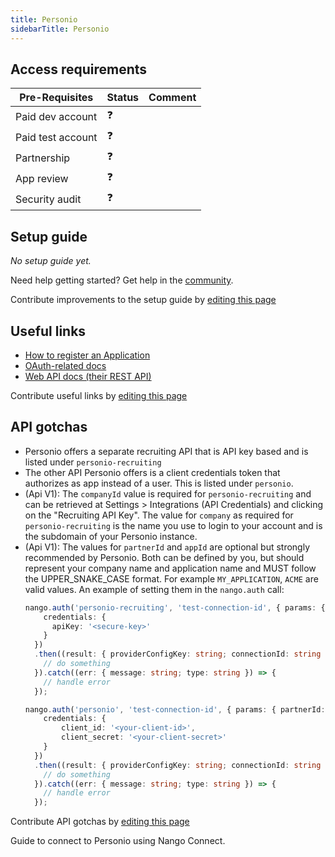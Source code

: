 ```yaml
---
title: Personio
sidebarTitle: Personio
---
```



<Overview />
<PreBuiltTooling />
<PreBuiltUseCases />

## Access requirements
| Pre-Requisites | Status | Comment|
| - | - | - |
| Paid dev account | ❓ |  |
| Paid test account | ❓ |  |
| Partnership | ❓ | |
| App review | ❓ |  |
| Security audit | ❓ | |


## Setup guide

_No setup guide yet._

<Tip>Need help getting started? Get help in the [community](https://nango.dev/slack).</Tip>

<Note>Contribute improvements to the setup guide by [editing this page](https://github.com/nangohq/nango/tree/master/docs-v2/integrations/all/personio.mdx)</Note>


## Useful links

-   [How to register an Application](https://developer.personio.de/docs/getting-started-with-the-personio-api)
-   [OAuth-related docs](https://developer.personio.de/reference/auth)
-   [Web API docs (their REST API)](https://developer.personio.de/reference/introduction)

<Note>Contribute useful links by [editing this page](https://github.com/nangohq/nango/tree/master/docs-v2/integrations/all/personio.mdx)</Note>

## API gotchas

-   Personio offers a separate recruiting API that is API key based and is listed under `personio-recruiting`
-   The other API Personio offers is a client credentials token that authorizes as app instead of a user. This is listed under `personio`.
-   (Api V1): The `companyId` value is required for `personio-recruiting` and can be retrieved at Settings > Integrations (API Credentials) and clicking on the "Recruiting API Key".
    The value for `company` as required for `personio-recruiting` is the name you use to login to your account
    and is the subdomain of your Personio instance.
-   (Api V1): The values for `partnerId` and `appId` are optional but strongly recommended by Personio. Both can be defined by you, but should represent your company name and application name and MUST follow the UPPER_SNAKE_CASE format. For example `MY_APPLICATION`, `ACME` are valid values.
    An example of setting them in the `nango.auth` call:
    ```ts
    nango.auth('personio-recruiting', 'test-connection-id', { params: { companyId: '33434', partnerId: 'YOUR_CUSTOM_NAME', appId: 'UNIQUE_ID', company: 'company-b' },
        credentials: {
          apiKey: '<secure-key>'
        }
      })
      .then((result: { providerConfigKey: string; connectionId: string }) => {
        // do something
      }).catch((err: { message: string; type: string }) => {
        // handle error
      });

    nango.auth('personio', 'test-connection-id', { params: { partnerId: 'YOUR_CUSTOM_NAME', appId: 'UNIQUE_NAME' },
        credentials: {
            client_id: '<your-client-id>',
            client_secret: '<your-client-secret>'
        }
      })
      .then((result: { providerConfigKey: string; connectionId: string }) => {
        // do something
      }).catch((err: { message: string; type: string }) => {
        // handle error
      });
    ```
    
<Note>Contribute API gotchas by [editing this page](https://github.com/nangohq/nango/tree/master/docs-v2/integrations/all/personio.mdx)</Note>

<Card title="Connect to Personio" icon="link" href="/integrations/all/personio/connect" horizontal>
  Guide to connect to Personio using Nango Connect.
</Card>
